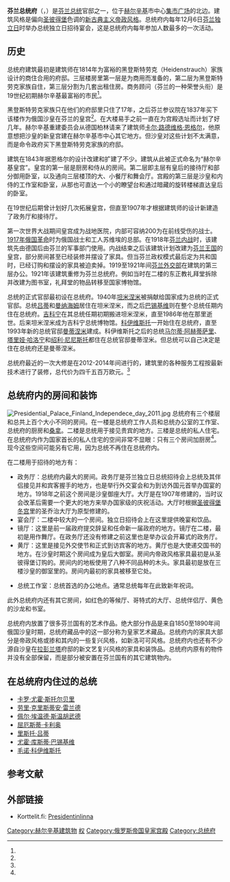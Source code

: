 {{Infobox building
| building_name       = 芬兰总统府
| native_building_name= {{lang-fi|Presidentinlinna}}<br/>{{lang-sv|Presidentens slott}}
| image               = PresidentialPalaceHelsinkiApr2007.JPG
| image_size          = 
| caption             = 
| map_type            = 
| architectural_style = [[新古典主义建筑|新古典主义]]的[[帝政风格|帝政风格]]
| structural_system   = 
| location            = [[赫尔辛基|赫尔辛基]]
| address             = Mariankatu 2
| client              = 黑登斯特劳克家族
| owner               = 芬兰国有
| current_tenants     = [[芬兰总统|芬兰总统]]
| coordinates         = {{coord|60|10|06|N|24|57|22.5|E|region:FI-ES_type:landmark|display=inline,title}}
| start_date          = 1816
| completion_date     = 1820
| renovation_date     = 
| height              = 
| floor_count         = 3
| floor_area          = 
| architect           = {{tsl|fi|Pehr Granstedt|佩尔·格兰斯特德}}
| ren_architect       = 
| website             = {{URL|https://www.presidentti.fi/en/presidency/official-residences/the-presidential-palace/|presidentti.fi}}
| references          = 
}}
'''芬兰总统府'''（{{lang-fi|Presidentinlinna}}，{{lang-sv|Presidentens slott}}）是[[芬兰总统|芬兰总统]]官邸之一，位于[[赫尔辛基|赫尔辛基]]市中心[[赫尔辛基集市广场|集市广场]]的北边。建筑风格是偏向[[圣彼得堡|圣彼得堡]]色调的[[新古典主义建筑|新古典主义]][[帝政风格|帝政风格]]。总统府内每年12月6日[[芬兰独立日|芬兰独立日]]时举办总统独立日招待宴会，这是总统府内每年参加人数最多的一次活动。

== 历史 ==
总统府建筑最初是建筑师{{tsl|fi|Pehr Granstedt|佩尔·格兰斯特德}}在1814年为富裕的黑登斯特劳克（Heidenstrauch）家族设计的商住合用的府邸。三层楼房里第一层是为商用而准备的，第二层为黑登斯特劳克家族自住，第三层分割为几套出租住房。商务顾问（芬兰的一种荣誉头衔）{{tsl|fi|J. H. Heidenstrauch|约翰·亨里克·黑登斯特劳克}}是19世纪初期赫尔辛基最富裕的市民<ref name="Heidenstrauch"/>。

黑登斯特劳克家族只在他们的府邸里只住了17年，之后芬兰参议院在1837年买下该楼作为俄国沙皇在芬兰的皇宫<ref name="kanslia"/>。在大楼易手之前一直在为宫殿选址而计划了好几年。赫尔辛基重建委员会从德国柏林请来了建筑师[[卡尔·路德维格·恩格尔|卡尔·路德维格·恩格尔]]，他原意想把沙皇的新皇宫建在赫尔辛基市中心其它地方。但沙皇对这些计划不太满意，而是命令政府买下黑登斯特劳克家族的府邸。

建筑在1843年据恩格尔的设计改建和扩建了不少。建筑从此被正式命名为“赫尔辛基皇宫”。皇宫的第一层是厨房和侍从的房间。第二层即主层有皇后的接待厅和部分御用卧室，以及通向三层楼顶的大、小餐厅和舞会厅。宫殿的第三层是沙皇和内侍的工作室和卧室，从那也可直达一个小的瞭望台和通过暗藏的旋转楼梯直达皇后的卧室。

在19世纪后期曾计划好几次拓展皇宫，但直至1907年才根据建筑师{{tsl|fi|Johan Jacob Ahrenberg|约翰·亚科布·阿伦贝里}}的设计新建造了政务厅和接待厅。

第一次世界大战期间皇宫成为战地医院，内部可容纳200为在前线受伤的战士。[[1917年俄国革命|1917年俄国革命]]时为俄国战士和工人苏维埃的总部。在1918年[[芬兰内战|芬兰内战]]时，该建筑先由德国后由芬兰的军事部门使用。内战结束之后该建筑计划改建为[[芬兰王国|芬兰王国]]的皇宫，部分房间甚至已经装修并摆设了家具。但当芬兰政权模式最后定为共和国时，已经订购和摆设的家具被迫卖掉。1919至1921年间[[芬兰外交部|芬兰外交部]]在建筑的第三层办公。1921年该建筑重修为芬兰总统府。例如当时在二楼的东正教礼拜堂拆除并改建为图书室，礼拜堂的物品转移至国家博物馆。

总统的正式官邸最初设在总统府。1940年[[坦米涅米|坦米涅米]]被捐献给国家成为总统的正式官邸。总统[[里斯托·吕蒂|吕蒂]]和[[曼纳海姆|曼纳海姆]]居住在坦米涅米，而之后[[尤霍·库斯蒂·巴锡基维|巴锡基维]]则在整个总统任期内住在总统府。[[乌尔霍·卡勒瓦·吉科宁|吉科宁]]在其总统任期初期搬进坦米涅米，直至1986年他在那里逝世。后来坦米涅米成为吉科宁总统博物馆。[[毛诺·科伊维斯托|科伊维斯托]]一开始住在总统府，直至1993年新的总统官邸[[曼蒂涅米|曼蒂涅米]]建成。科伊维斯托之后的总统[[马尔蒂·阿赫蒂萨里|马尔蒂·阿赫蒂萨里]]、[[塔里娅·哈洛宁|塔里娅·哈洛宁]]和[[绍利·尼尼斯托|绍利·尼尼斯托]]都住在总统官邸曼蒂涅米。但总统可以自己决定是住在总统府还是曼蒂涅米。

总统府最近的一次大修是在2012-2014年间进行的，建筑里的各种服务工程按最新技术进行了装修，总代价为四千五百万欧元。<ref name="newly"/>

== 总统府内的房间和装饰 ==
[[File:Presidential_Palace_Finland_Independece_day_2011.jpg|thumb]]
总统府有三个楼层和总共上百个大小不同的房间。在一楼是总统府工作人员和总统办公室的工作室、总统府的厨房和[[桑拿|桑拿]]。二楼是总统用于接见贵宾的地方。三楼是总统的私人住宅。在总统府内作为国家首长的私人住宅的空间非常不显眼：只有三个房间加厨房<ref name="vaatimaton"/>。现今这些空间可能另有它用，因为总统不再住在总统府内。

在二楼用于招待的地方有：
* 政务厅：总统府内最大的房间。政务厅是芬兰独立日总统招待会上总统及其伴侣接见并和宾客握手的地方，也是举行外交宴会和为到访外国元首举办国宴的地方。1918年之前这个房间是沙皇御座大厅。大厅是在1907年修建的，当时议会改革后需要一个更大的地方来举办国家级的庆祝活动。大厅时根据[[圣彼得堡|圣彼得堡]][[冬宫|冬宫]]里的圣乔治大厅为原型修建的。
* 宴会厅：二楼中较大的一个房间。独立日招待会上在这里提供晚宴和饮品。
* 镜厅：这里是前一届政府提交辞呈和任命新一届政府的地方。镜厅在二楼，最初是用作舞厅。在政务厅还没有修建之前这里也是举办议会开幕式的政务厅。
* 黄厅：这里是接见外交使节和正式到访宾客的地方。黄厅也是大使递交国书的地方。在沙皇时期这个房间成为皇后大御室。房间内帝政风格家具最初是从圣彼得堡订购的。房间内的地板使用了八种不同品种的木头。家具最初是放在三楼沙皇的御室里的。房间内最初的家具被移至它处。

* 总统工作室：总统首选的办公地点。通常总统每年在此致新年祝词。

此外总统府内还有其它房间，如红色的等候厅、哥特式的大厅、总统伴侣厅、黄色的沙龙和书室。

总统府内放置了很多芬兰国有的艺术作品。绝大部分作品是来自1850至1890年间俄国沙皇时期，总统府藏品中的这一部分称为皇家艺术藏品。总统府内的家具大部分是帝政风格或掺和其内的一些复兴风格，如新洛可可风格。总统府内也还有不少源自沙皇在[[拉彭兰塔|拉彭兰塔]]府邸的新文艺复兴风格的家具和装饰品。总统府内原有的物件并没有全部保留，而是部分被安置在芬兰国有的其它建筑物内。

== 在总统府内住过的总统 ==
{{portal box|芬蘭|建築|政治}}
* [[卡罗·尤霍·斯托尔贝里|卡罗·尤霍·斯托尔贝里]]
* [[劳里·克里斯蒂安·雷兰德|劳里·克里斯蒂安·雷兰德]]
* [[佩尔·埃温德·斯温胡武德|佩尔·埃温德·斯温胡武德]]
* [[屈厄斯蒂·卡利奥|屈厄斯蒂·卡利奥]]
* [[里斯托·吕蒂|里斯托·吕蒂]]
* [[尤霍·库斯蒂·巴锡基维|尤霍·库斯蒂·巴锡基维]]
* [[毛诺·科伊维斯托|毛诺·科伊维斯托]]

== 参考文献 ==
{{Reflist|30em|refs=
<ref name="Heidenstrauch">{{cite web | url = http://www.kansallisbiografia.fi/kb/artikkeli/4292/ | title = Heidenstrauch, Johan Henrik (1776 - 1847) | author = Lars-Folke Landgrén; Oili Tapionlinna（芬兰语译者） | language = fi | publisher = Biografiakeskus, Suomalaisen Kirjallisuuden Seura | date = 2004-06-08 | accessdate = 2016-08-13 }}</ref>

<ref name="kanslia">{{cite web | url = http://www.presidentti.fi/halonen/Public/defaultc6e1-2.html?nodeid=41449 | title = Presidentinlinna | language = fi | publisher = Tasavallan presidentin kanslia | date = 2012-03-01 | accessdate = 2016-08-13 | archive-url = https://web.archive.org/web/20160119165552/http://www.presidentti.fi/halonen/Public/defaultc6e1-2.html?nodeid=41449 | archive-date = 2016-01-19 | dead-url = yes }}</ref>

<ref name="newly">{{cite web | url = http://yle.fi/uutiset/thousands_tour_newly-renovated_presidential_palace/8318030 | title = Thousands tour newly-renovated Presidential Palace | language = en | publisher = [[芬兰广播公司|芬兰广播公司]]（Yle） | date = 2015-09-20 | accessdate = 2016-08-14 | archive-date = 2016-03-10 | archive-url = https://web.archive.org/web/20160310004849/http://yle.fi/uutiset/thousands_tour_newly-renovated_presidential_palace/8318030 | dead-url = no }}</ref>

<ref name="vaatimaton">{{cite web | url = http://www.studio55.fi/matkailu/article/ex-linnanvouti-jarkyttyi-nain-vaatimaton-on-linnan-asuinosa/130746 | title = Ex-linnanvouti järkyttyi: Näin vaatimaton on Linnan asuinosa | author =  | quote =  | format =  | language = fi | publisher = studio55.fi | date = 2012-04-03 | accessdate = 2016-08-14 | archive-date = 2020-09-20 | archive-url = https://web.archive.org/web/20200920002703/https://www.studio55.fi/matkailu/article/ex-linnanvouti-jarkyttyi-nain-vaatimaton-on-linnan-asuinosa/130746 | dead-url = no }}</ref>
}}

== 外部链接 ==
{{commonscat|Presidential Palace (Helsinki)}}
* Korttelit.fi: [http://www.korttelit.fi/rakennus.php/id/289 Presidentinlinna] {{Wayback|url=http://www.korttelit.fi/rakennus.php/id/289 |date=20160304074620 }} {{fi}}

{{赫尔辛基城市景观}}

[[Category:赫尔辛基建筑物|Category:赫尔辛基建筑物]]
[[Category:芬兰国家象征|权]]
[[Category:俄罗斯帝国皇家宫殿|Category:俄罗斯帝国皇家宫殿]]
[[Category:总统府|Category:总统府]]
